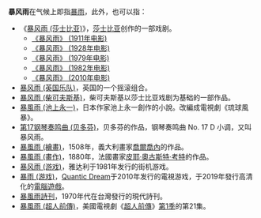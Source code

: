 {{wiktionary|暴风雨}}

'''暴风雨'''在气候上即指[[暴雨|暴雨]]，此外，也可以指：

* 《[[暴风雨_(莎士比亚)|暴风雨 (莎士比亚)]]》，[[莎士比亚|莎士比亚]]创作的一部戏剧。
** [[暴风雨_(1911年电影)|《暴风雨》 (1911年电影)]]
** [[暴风雨_(1928年电影)|《暴风雨》 (1928年电影)]]
** [[暴风雨_(1979年电影)|《暴风雨》 (1979年电影)]]
** [[暴风雨_(1982年电影)|《暴风雨》 (1982年电影)]]
** [[暴风雨_(2010年电影)|《暴风雨》 (2010年电影)]]
* [[暴风雨_(英国乐队)|暴风雨 (英国乐队)]]，英国的一个摇滚组合。
* [[暴风雨_(柴可夫斯基)|暴风雨 (柴可夫斯基)]]，柴可夫斯基以莎士比亚戏剧为基础的一部作品。
* [[暴風雨_(池上永一)|暴風雨 (池上永一)]]，日本作家池上永一創作的小說。改編成電視劇《琉球風暴》。
* [[第17钢琴奏鸣曲_(贝多芬)|第17钢琴奏鸣曲 (贝多芬)]]，贝多芬的作品，钢琴奏鸣曲 No. 17 D 小调，又叫暴风雨。
* [[暴風雨_(繪畫)|暴風雨 (繪畫)]]，1508年，義大利畫家[[喬爾喬內|喬爾喬內]]的作品。
* [[暴風雨_(畫作)|暴風雨 (畫作)]]，1880年，法國畫家[[皮耶·奧古斯特·考特|皮耶·奧古斯特·考特]]的作品。
* [[暴风雨_(游戏)|暴风雨 (游戏)]]，雅达利于1981年发行的街机游戏。
* [[暴雨_(游戏)|暴雨 (游戏)]]，[[Quantic_Dream|Quantic Dream]]于2010年发行的電視游戏，于2019年發行高清化的[[電腦遊戲|電腦遊戲]]。
* [[暴風雨詩刊|暴風雨詩刊]]，1970年代在台灣發行的現代詩刊。
* [[暴風雨_(超人前傳)|暴風雨 (超人前傳)]]，美國電視劇《[[超人前傳|超人前傳]]》[[超人前傳_(第一季)|第1季]]的第21集。

{{disambig|Cat=三字消歧义}}